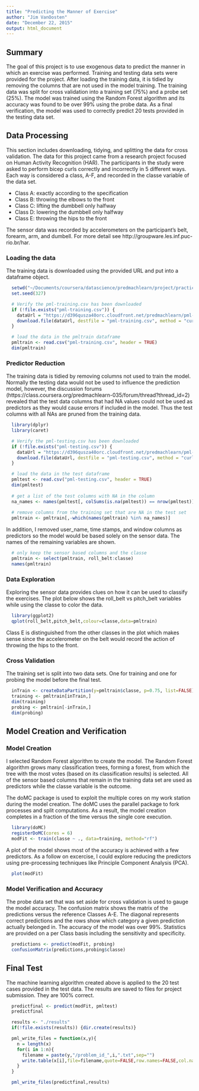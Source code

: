 ```yaml
---
title: "Predicting the Manner of Exercise"
author: "Jim VanOosten"
date: "December 22, 2015"
output: html_document
---
```


## Summary

The goal of this project is to use exogenous data to predict the manner in which an exercise was performed.  Training and testing data sets were provided for the project.  After loading the training data, it is tidied by removing the columns that are not used in the model training.  The training data was split for cross validation into a training set (75%) and a probe set (25%).  The model was trained using the Random Forest algorithm and its accuracy was found to be over 99% using the probe data.  As a final verification, the model was used to correctly predict 20 tests provided in the testing data set. 

## Data Processing

This section includes downloading, tidying, and splitting the data for cross validation.   The data for this project came from a research project focused on Human Activity Recognition (HAR).  The participants in the study were asked to perform bicep curls correctly and incorrectly in 5 different ways.  Each way is considered a class, A-F, and recorded in the classe variable of the data set.

* Class A: exactly according to the specification
* Class B: throwing the elbows to the front
* Class C: lifting the dumbbell only halfway
* Class D: lowering the dumbbell only halfway 
* Class E: throwing the hips to the front 

The sensor data was recorded by accelerometers on the participant's belt, forearm, arm, and dumbell.  For more detail see  http://groupware.les.inf.puc-rio.br/har.  

### Loading the data

The training data is downloaded using the provided URL and put into a dataframe object.

```r
  setwd("~/Documents/coursera/datascience/predmachlearn/project/practicalmachinelearning")
  set.seed(327)

  # Verify the pml-training.csv has been downloaded 
  if (!file.exists("pml-training.csv")) {
    dataUrl = "https://d396qusza40orc.cloudfront.net/predmachlearn/pml-training.csv"
    download.file(dataUrl, destfile = "pml-training.csv", method = "curl")
  }

  # load the data in the pmltrain dataframe
  pmltrain <- read.csv("pml-training.csv", header = TRUE)
  dim(pmltrain)
```

### Predictor Reduction

The training data is tidied by removing columns not used to train the model.  Normally the testing data would not be used to influence the prediction model, however, the discussion forums (https://class.coursera.org/predmachlearn-035/forum/thread?thread_id=2) revealed that the test data columns that had NA values could not be used as predictors as they would cause errors if included in the model.  Thus the test columns with all NAs are pruned from the training data.  
```r
  library(dplyr)
  library(caret)
```

```r
  # Verify the pml-testing.csv has been downloaded 
  if (!file.exists("pml-testing.csv")) {
    dataUrl = "https://d396qusza40orc.cloudfront.net/predmachlearn/pml-testing.csv"
    download.file(dataUrl, destfile = "pml-testing.csv", method = "curl")
  }

  # load the data in the test dataframe
  pmltest <- read.csv("pml-testing.csv", header = TRUE)
  dim(pmltest)
  
  # get a list of the test columns with NA in the column
  na_names <- names(pmltest[, colSums(is.na(pmltest)) == nrow(pmltest)])
  
  # remove columns from the training set that are NA in the test set 
  pmltrain <- pmltrain[,-which(names(pmltrain) %in% na_names)]
```

In addition, I removed user_name, time stamps, and window columns as predictors so the model would be based solely on the sensor data.  The names of the remaining variables are shown.

```r
  # only keep the sensor based columns and the classe 
  pmltrain <- select(pmltrain, roll_belt:classe)
  names(pmltrain)
```

### Data Exploration

Exploring the sensor data provides clues on how it can be used to classify the exercises.  The plot below shows the roll_belt vs pitch_belt variables while using the classe to color the data.    

```r
  library(ggplot2)
  qplot(roll_belt,pitch_belt,colour=classe,data=pmltrain)
```

Class E is distinguished from the other classes in the plot which makes sense since the accelerometer on the belt would record the action of throwing the hips to the front.

### Cross Validation 

The training set is split into two data sets. One for training and one for probing the model before the final test. 

```r
  inTrain <- createDataPartition(y=pmltrain$classe, p=0.75, list=FALSE)
  training <- pmltrain[inTrain,] 
  dim(training)
  probing <- pmltrain[-inTrain,] 
  dim(probing)
```

## Model Creation and Verification 

### Model Creation 

I selected Random Forest algorithm to create the model.  The Random Forest algorithm grows many classification trees, forming a forest, from which the tree with the most votes (based on its classification results) is selected.  All of the sensor based columns that remain in the training data set are used as predictors while the classe variable is the outcome.

The doMC package is used to exploit the multiple cores on my work station during the model creation.  The doMC uses the parallel package to fork processes and split computations.  As a result, the model creation completes in a fraction of the time versus the single core execution.

```r
  library(doMC)
  registerDoMC(cores = 6)
  modFit <- train(classe ~ ., data=training, method="rf")
```

A plot of the model shows most of the accuracy is achieved with a few predictors. As a follow on excercise, I could explore reducing the predictors using pre-processing techniques like Principle Component Analysis (PCA). 

```r
  plot(modFit)
```


### Model Verification and Accuracy

The probe data set that was set aside for cross validation is used to gauge the model accuracy.  The confusion matrix shows the matrix of the predictions versus the reference Classes A-E.  The diagonal represents correct predictions and the rows show which category a given prediction actually belonged in.  The accuracy of the model was over 99%.  Statistics are provided on a per Class basis including the sensitivity and specificity.

```r
  predictions <- predict(modFit, probing)
  confusionMatrix(predictions,probing$classe)
```

## Final Test 

The machine learning algorithm created above is applied to the 20 test cases provided in the test data. The results are saved to files for project submission.  They are 100% correct.  

```r
  predictfinal <- predict(modFit, pmltest)
  predictfinal

  results <- "./results"
  if(!file.exists(results)) {dir.create(results)}

  pml_write_files = function(x,y){
    n = length(x)
    for(i in 1:n){
      filename = paste(y,"/problem_id_",i,".txt",sep="")
      write.table(x[i],file=filename,quote=FALSE,row.names=FALSE,col.names=FALSE)
    }
  }

  pml_write_files(predictfinal,results)  
```


